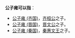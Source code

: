 '''公子雍可以指'''：
* [[公子雍_(齐国)|公子雍 (齐国)]]，[[齐桓公|齐桓公]]之子。
* [[公子雍_(晋国)|公子雍 (晋国)]]，[[晋文公|晋文公]]之子。
* [[公子雍_(秦国)|公子雍 (秦国)]]，[[秦惠文王|秦惠文王]]之子。


{{disambig|Cat=三字人名消歧义}}